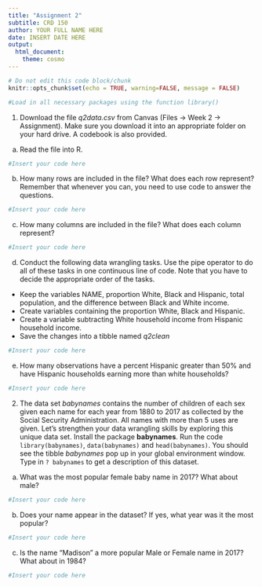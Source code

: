 ```yaml
---
title: "Assignment 2"
subtitle: CRD 150
author: YOUR FULL NAME HERE
date: INSERT DATE HERE
output: 
  html_document:
    theme: cosmo
---
```



```r
# Do not edit this code block/chunk
knitr::opts_chunk$set(echo = TRUE, warning=FALSE, message = FALSE)
```

```r
#Load in all necessary packages using the function library()
```

1. Download the file *q2data.csv* from Canvas (Files -> Week 2 -> Assignment).  Make sure you download it into an appropriate folder on your hard drive. A codebook is also provided.

a. Read the file into R. 

```r
#Insert your code here
```

b. How many rows are included in the file? What does each row represent? Remember that whenever you can, you need to use code to answer the questions. 

```r
#Insert your code here
```


c. How many columns are included in the file? What does each column represent?

```r
#Insert your code here
```

d. Conduct the following data wrangling tasks.  Use the pipe operator to do all of these tasks in one continuous line of code.  Note that you have to decide the appropriate order of the tasks.

* Keep the variables NAME, proportion White, Black and Hispanic, total population, and the difference between Black and White income.
* Create variables containing the proportion White, Black and Hispanic.
* Create a variable subtracting White household income from Hispanic household income.
* Save the changes into a tibble named *q2clean*

```r
#Insert your code here
```

e. How many observations have a percent Hispanic greater than 50% and have Hispanic households earning more than white households? 

```r
#Insert your code here
```


2. The data set *babynames* contains the number of children of each sex given each name for each year from 1880 to 2017 as collected by the Social Security Administration. All names with more than 5 uses are given. Let's strengthen your data wrangling skills by exploring this unique data set.  Install the package **babynames**.  Run the code `library(babynames)`, `data(babynames)` and `head(babynames)`. You should see the tibble *babynames* pop up in your global environment window. Type in `? babynames` to get a description of this dataset.

a. What was the most popular female baby name in 2017? What about male? 

```r
#Insert your code here
```

b. Does your name appear in the dataset? If yes, what year was it the most popular? 


```r
#Insert your code here
```

c. Is the name "Madison" a more popular Male or Female name in 2017? What about in 1984? 

```r
#Insert your code here
```

